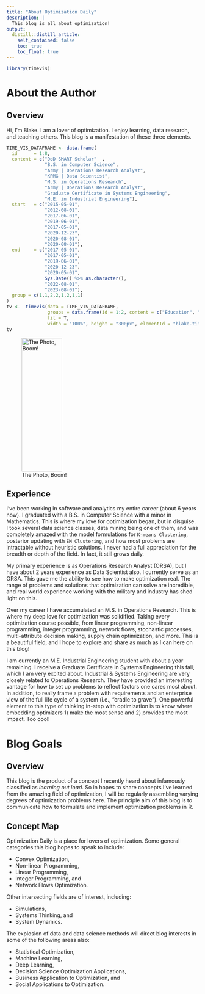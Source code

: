 ```yaml
---
title: "About Optimization Daily"
description: |
  This blog is all about optimization!
output:
  distill::distill_article:
    self_contained: false
    toc: true
    toc_float: true
---
```


```r
library(timevis)
```

# About the Author

## Overview
Hi, I'm Blake. I am a lover of optimization. I enjoy learning, data research, and teaching others. This blog is a manifestation of these three elements.

```r
TIME_VIS_DATAFRAME <- data.frame(
  id      = 1:8,
  content = c("DoD SMART Scholar"  , 
              "B.S. in Computer Science",
              "Army | Operations Research Analyst",
              "KPMG | Data Scientist", 
              "M.S. in Operations Research",
              "Army | Operations Research Analyst",
              "Graduate Certificate in Systems Engineering",
              "M.E. in Industrial Engineering"),
  start   = c("2015-05-01", 
              "2012-08-01", 
              "2017-06-01",
              "2019-06-01",
              "2017-05-01", 
              "2020-12-23",
              "2020-08-01",
              "2020-08-01"),
  end     = c("2017-05-01",
              "2017-05-01", 
              "2019-06-01",
              "2020-12-23",
              "2020-05-01", 
              Sys.Date() %>% as.character(),
              "2022-08-01", 
              "2023-08-01"),
  group = c(1,1,2,2,1,2,1,1)
)
tv <-  timevis(data = TIME_VIS_DATAFRAME, 
               groups = data.frame(id = 1:2, content = c("Education", "Professional")), 
               fit = T,
               width = "100%", height = "300px", elementId = "blake-timevis")
tv
```
![The Photo, Boom!](images/me_edited.jpg){width=50% height=350px}

## Experience

I've been working in software and analytics my entire career (about 6 years now). I graduated with a B.S. in Computer Science with a minor in Mathematics. This is where my love for optimization began, but in disguise. I took several data science classes, data mining being one of them, and was completely amazed with the model formulations for `K-means Clustering`, posterior updating with `EM Clustering`, and how most problems are intractable without heuristic solutions. I never had a full appreciation for the breadth or depth of the field. In fact, it still grows daily.

My primary experience is as Operations Research Analyst (ORSA), but I have about 2 years experience as Data Scientist also. I currently serve as an ORSA. This gave me the ability to see how to make optimization real. The range of problems and solutions that optimization can solve are incredible, and real world experience working with the military and industry has shed light on this.

Over my career I have accumulated an M.S. in Operations Research. This is where my deep love for optimization was solidified. Taking every optimization course possible, from linear programming, non-linear programming, integer programming, network flows, stochastic processes, multi-attribute decision making, supply chain optimization, and more. This is a beautiful field, and I hope to explore and share as much as I can here on this blog!

I am currently an M.E. Industrial Engineering student with about a year remaining. I receive a Graduate Certificate in Systems Engineering this fall, which I am very excited about. Industrial & Systems Engineering are very closely related to Operations Research. They have provided an interesting vantage for how to set up problems to reflect factors one cares most about. In addition, to really frame a problem with requirements and an enterprise view of the full life cycle of a system (i.e., "cradle to grave"). One powerful element to this type of thinking in-step with optimization is to know where embedding optimizers 1) make the most sense and 2) provides the most impact. Too cool!

# Blog Goals

## Overview
This blog is the product of a concept I recently heard about infamously classified as <em>learning out load</em>. So in hopes to share concepts I've learned from the amazing field of optimization, I will be regularly assembling varying degrees of optimization problems here. The principle aim of this blog is to communicate how to formulate and implement optimization problems in R.

## Concept Map

Optimization Daily is a place for lovers of optimization.
Some general categories this blog hopes to speak to include: 

- Convex Optimization, 
- Non-linear Programming,  
- Linear Programming, 
- Integer Programming, and 
- Network Flows Optimization. 

Other intersecting fields are of interest, including: 

- Simulations, 
- Systems Thinking, and 
- System Dynamics.

The explosion of data and data science methods will direct blog interests in some of the following areas also: 

- Statistical Optimization, 
- Machine Learning,
- Deep Learning,
- Decision Science Optimization Applications, 
- Business Application to Optimization, and 
- Social Applications to Optimization. 


